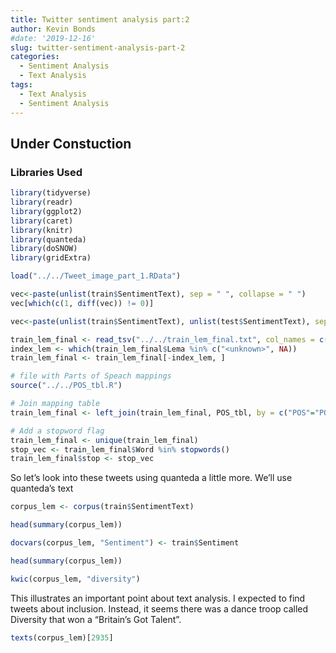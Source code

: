 ```yaml
---
title: Twitter sentiment analysis part:2
author: Kevin Bonds
#date: '2019-12-16'
slug: twitter-sentiment-analysis-part-2
categories:
  - Sentiment Analysis
  - Text Analysis
tags:
  - Text Analysis
  - Sentiment Analysis
---
```


## Under Constuction
<!--more-->

### Libraries Used
```r
library(tidyverse)
library(readr)
library(ggplot2)
library(caret)
library(knitr)
library(quanteda)
library(doSNOW)
library(gridExtra)

```

```r
load("../../Tweet_image_part_1.RData")
```

```r
vec<-paste(unlist(train$SentimentText), sep = " ", collapse = " ")
vec[which(c(1, diff(vec)) != 0)]

vec<-paste(unlist(train$SentimentText), unlist(test$SentimentText), sep = " ", collapse = " ")
````

```r
train_lem_final <- read_tsv("../../train_lem_final.txt", col_names = c("Word", "POS", "Lema"))
index_lem <- which(train_lem_final$Lema %in% c("<unknown>", NA))
train_lem_final <- train_lem_final[-index_lem, ]

# file with Parts of Speach mappings
source("../../POS_tbl.R")

# Join mapping table
train_lem_final <- left_join(train_lem_final, POS_tbl, by = c("POS"="POS.Tag"))

# Add a stopword flag
train_lem_final <- unique(train_lem_final)
stop_vec <- train_lem_final$Word %in% stopwords()
train_lem_final$stop <- stop_vec 
```


So let's look into these tweets using quanteda a little more. We'll use quanteda's text 

```r
corpus_lem <- corpus(train$SentimentText)
```

```r
head(summary(corpus_lem))
```

```r
docvars(corpus_lem, "Sentiment") <- train$Sentiment

```

```r
head(summary(corpus_lem))
```

```r
kwic(corpus_lem, "diversity")
```

This illustrates an important point about text analysis. I expected to find tweets about inclusion. Instead, it seems there was a dance troop called Diversity that won a "Britain's Got Talent". 

```r
texts(corpus_lem)[2935]
```


